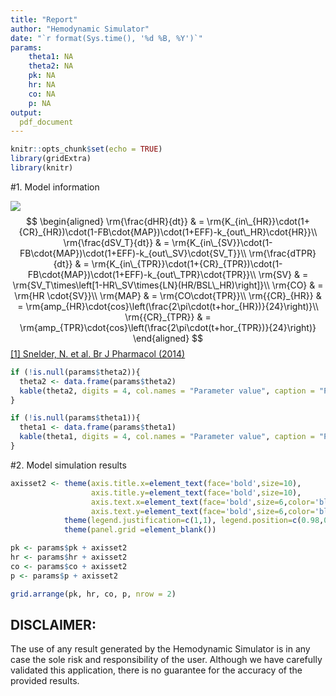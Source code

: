 ```yaml
---
title: "Report"
author: "Hemodynamic Simulator"
date: "`r format(Sys.time(), '%d %B, %Y')`"
params: 
    theta1: NA
    theta2: NA
    pk: NA
    hr: NA
    co: NA
    p: NA
output: 
  pdf_document
---
```


```r
knitr::opts_chunk$set(echo = TRUE)
library(gridExtra)
library(knitr)
```
#1. Model information

![](/srv/shiny-server/www/Snelder2014.png)
$$
\begin{aligned}
\rm{\frac{dHR}{dt}} & =  \rm{K_{in\_{HR}}\cdot(1+{CR}_{HR})\cdot(1-FB\cdot{MAP})\cdot(1+EFF)-k_{out\_HR}\cdot{HR}}\\
\rm{\frac{dSV_T}{dt}} & =  \rm{K_{in\_{SV}}\cdot(1-FB\cdot{MAP})\cdot(1+EFF)-k_{out\_SV}\cdot{SV_T}}\\
\rm{\frac{dTPR}{dt}}  & =  \rm{K_{in\_{TPR}}\cdot(1+{CR}_{TPR})\cdot(1-FB\cdot{MAP})\cdot(1+EFF)-k_{out\_TPR}\cdot{TPR}}\\
\rm{SV} & = \rm{SV_T\times\left[1-HR\_SV\times{LN}(HR/BSL\_HR)\right]}\\
\rm{CO} & = \rm{HR \cdot{SV}}\\
\rm{MAP} & = \rm{CO\cdot{TPR}}\\
\rm{{CR}_{HR}} & = \rm{amp_{HR}\cdot{cos}\left(\frac{2\pi\cdot(t+hor_{HR})}{24}\right)}\\
\rm{{CR}_{TPR}} & = \rm{amp_{TPR}\cdot{cos}\left(\frac{2\pi\cdot(t+hor_{TPR})}{24}\right)}
\end{aligned}
$$
[[1] Snelder, N. et al. Br J Pharmacol (2014)](https://www.ncbi.nlm.nih.gov/pmc/articles/PMC4253457/)    

\newpage 
```r
if (!is.null(params$theta2)){
  theta2 <- data.frame(params$theta2)
  kable(theta2, digits = 4, col.names = "Parameter value", caption = "Parameters for Reference Drug")
}
```

```r
if (!is.null(params$theta1)){
  theta1 <- data.frame(params$theta1)
  kable(theta1, digits = 4, col.names = "Parameter value", caption = "Parameters for Investigational Drug")
}
```
  
#2. Model simulation results

```r
axisset2 <- theme(axis.title.x=element_text(face='bold',size=10),
                  axis.title.y=element_text(face='bold',size=10),
                  axis.text.x=element_text(face='bold',size=6,color='black'),
                  axis.text.y=element_text(face='bold',size=6,color='black'))+
            theme(legend.justification=c(1,1), legend.position=c(0.98,0.98), legend.title=element_blank())+
            theme(panel.grid =element_blank())

pk <- params$pk + axisset2
hr <- params$hr + axisset2
co <- params$co + axisset2
p <- params$p + axisset2

grid.arrange(pk, hr, co, p, nrow = 2)

```
  
## DISCLAIMER:<br>
The use of any result generated by the Hemodynamic Simulator is in any case the sole risk and responsibility of the user. Although we have carefully validated this application, there is no guarantee for the accuracy of the provided results.